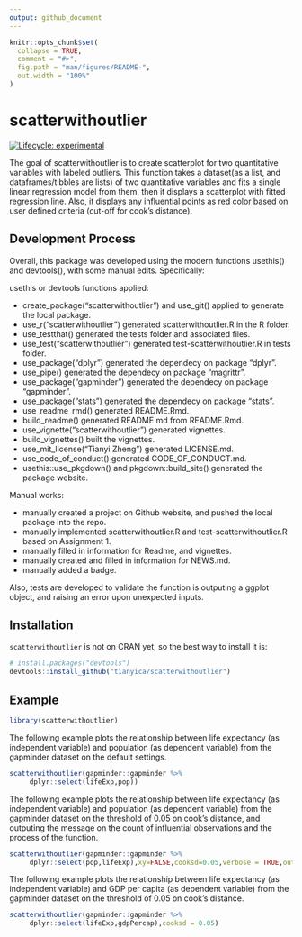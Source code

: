 ```yaml
---
output: github_document
---
```


<!-- README.md is generated from README.Rmd. Please edit that file -->

```r
knitr::opts_chunk$set(
  collapse = TRUE,
  comment = "#>",
  fig.path = "man/figures/README-",
  out.width = "100%"
)
```

# scatterwithoutlier

<!-- badges: start -->
[![Lifecycle:
experimental](https://img.shields.io/badge/lifecycle-experimental-orange.svg)](https://www.tidyverse.org/lifecycle/#experimental)
<!-- badges: end -->

The goal of scatterwithoutlier is to create scatterplot for two quantitative variables with labeled outliers. This function takes a dataset(as a list, and dataframes/tibbles are lists) of two quantitative variables and fits a single linear regression model from them, then it displays a scatterplot with fitted regression line. Also, it displays any influential points as red color based on user defined criteria (cut-off for cook’s distance).


## Development Process

Overall, this package was developed using the modern functions usethis() and devtools(), with some manual edits. Specifically:

usethis or devtools functions applied:

  - create_package("scatterwithoutlier") and use_git() applied to generate the local package.
  - use_r("scatterwithoutlier") generated scatterwithoutlier.R in the R folder.
  - use_testthat() generated the tests folder and associated files.
  - use_test("scatterwithoutlier") generated test-scatterwithoutlier.R in tests folder.
  - use_package("dplyr") generated the dependecy on package "dplyr".
  - use_pipe() generated the dependecy on package "magrittr".
  - use_package("gapminder") generated the dependecy on package "gapminder".
  - use_package("stats") generated the dependecy on package "stats".
  - use_readme_rmd() generated README.Rmd.
  - build_readme() generated README.md from README.Rmd.
  - use_vignette("scatterwithoutlier") generated vignettes.
  - build_vignettes() built the vignettes.
  - use_mit_license("Tianyi Zheng") generated LICENSE.md.
  - use_code_of_conduct() generated CODE_OF_CONDUCT.md.
  - usethis::use_pkgdown() and pkgdown::build_site() generated the package website.

Manual works:

  - manually created a project on Github website, and pushed the local package into the repo.
  - manually implemented scatterwithoutlier.R and test-scatterwithoutlier.R based on Assignment 1.
  - manually filled in information for Readme, and vignettes.
  - manually created and filled in information for NEWS.md.
  - manually added a badge.

Also, tests are developed to validate the function is outputing a ggplot object, and raising an error upon unexpected inputs.

## Installation

`scatterwithoutlier` is not on CRAN yet, so the best way to install it is:

``` r
# install.packages("devtools")
devtools::install_github("tianyica/scatterwithoutlier")
```

## Example


```r
library(scatterwithoutlier)
```

The following example plots the relationship between life expectancy (as independent variable) and population (as dependent variable) from the gapminder dataset on the default settings.

```r
scatterwithoutlier(gapminder::gapminder %>%
     dplyr::select(lifeExp,pop))
```

The following example plots the relationship between life expectancy (as independent variable) and population (as dependent variable) from the gapminder dataset on the threshold of 0.05 on cook's distance, and outputing the message on the count of influential observations and the process of the function.

```r
scatterwithoutlier(gapminder::gapminder %>%
     dplyr::select(pop,lifeExp),xy=FALSE,cooksd=0.05,verbose = TRUE,outputcount = TRUE)
```

The following example plots the relationship between life expectancy (as independent variable) and GDP per capita (as dependent variable) from the gapminder dataset on the threshold of 0.05 on cook's distance.

```r
scatterwithoutlier(gapminder::gapminder %>%
     dplyr::select(lifeExp,gdpPercap),cooksd = 0.05)
```

